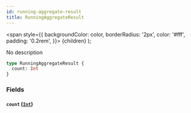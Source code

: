 ```yaml
---
id: running-aggregate-result
title: RunningAggregateResult
---
```


<span
style={{
      backgroundColor: color,
      borderRadius: '2px',
      color: '#fff',
      padding: '0.2rem',
    }}>
{children}
</span>
);

No description

```graphql
type RunningAggregateResult {
  count: Int
}
```

### Fields

#### `count` ([`Int`](/docs/schema/scalars/int))
